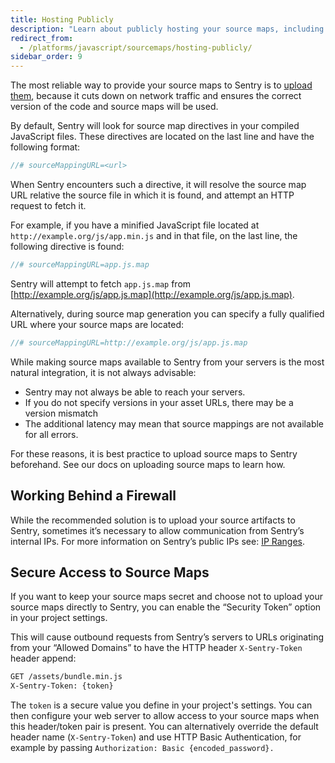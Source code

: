 ```yaml
---
title: Hosting Publicly
description: "Learn about publicly hosting your source maps, including how to address various security concerns."
redirect_from:
  - /platforms/javascript/sourcemaps/hosting-publicly/
sidebar_order: 9
---
```


<Note>

The most reliable way to provide your source maps to Sentry is to [upload them](..), because it cuts down on network traffic and ensures the correct version of the code and source maps will be used.

</Note>

By default, Sentry will look for source map directives in your compiled JavaScript files. These directives are located on the last line and have the following format:

```javascript
//# sourceMappingURL=<url>
```

When Sentry encounters such a directive, it will resolve the source map URL relative the source file in which it is found, and attempt an HTTP request to fetch it.

For example, if you have a minified JavaScript file located at `http://example.org/js/app.min.js` and in that file, on the last line, the following directive is found:

```javascript
//# sourceMappingURL=app.js.map
```

Sentry will attempt to fetch `app.js.map` from [http://example.org/js/app.js.map](http://example.org/js/app.js.map).

Alternatively, during source map generation you can specify a fully qualified URL where your source maps are located:

```javascript
//# sourceMappingURL=http://example.org/js/app.js.map
```

While making source maps available to Sentry from your servers is the most natural integration, it is not always advisable:

- Sentry may not always be able to reach your servers.
- If you do not specify versions in your asset URLs, there may be a version mismatch
- The additional latency may mean that source mappings are not available for all errors.

For these reasons, it is best practice to upload source maps to Sentry beforehand. See our docs on <PlatformLink to="/sourcemaps/uploading/hosting-publicly/">uploading source maps</PlatformLink> to learn how.


## Working Behind a Firewall

While the recommended solution is to upload your source artifacts to Sentry, sometimes it’s necessary to allow communication from Sentry’s internal IPs. For more information on Sentry’s public IPs see: [IP Ranges](/product/security/ip-ranges/).

## Secure Access to Source Maps

If you want to keep your source maps secret and choose not to upload your source maps directly to Sentry, you can enable the “Security Token” option in your project settings.

This will cause outbound requests from Sentry’s servers to URLs originating from your “Allowed Domains” to have the HTTP header `X-Sentry-Token` header append:

```bash
GET /assets/bundle.min.js
X-Sentry-Token: {token}
```

The `token` is a secure value you define in your project's settings. You can then configure your web server to allow access to your source maps when this header/token pair is present. You can alternatively override the default header name (`X-Sentry-Token`) and use HTTP Basic Authentication, for example by passing `Authorization: Basic {encoded_password}.`
